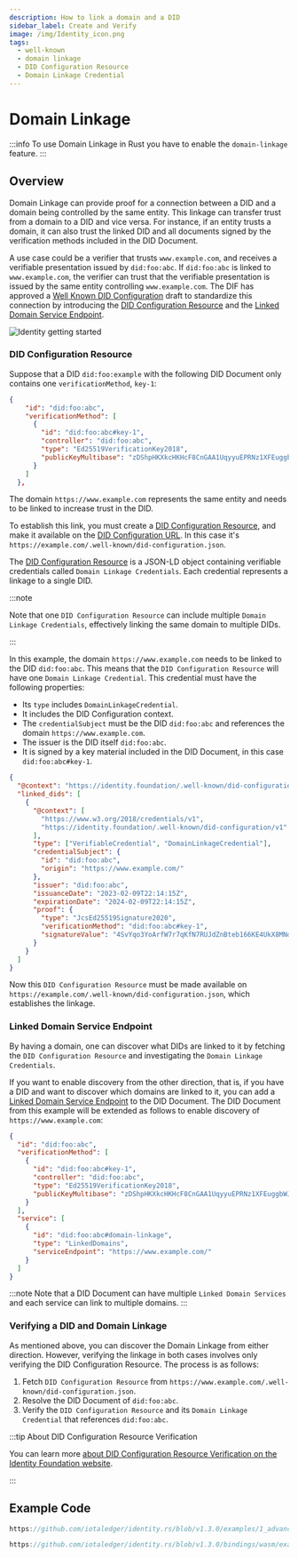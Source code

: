 ```yaml
---
description: How to link a domain and a DID
sidebar_label: Create and Verify
image: /img/Identity_icon.png
tags:
  - well-known
  - domain linkage
  - DID Configuration Resource
  - Domain Linkage Credential
---
```



# Domain Linkage

:::info
To use Domain Linkage in Rust you have to enable the `domain-linkage` feature.
:::

## Overview

Domain Linkage can provide proof for a connection between a DID and a domain being controlled by the same entity.
This linkage can transfer trust from a domain to a DID and vice versa.
For instance, if an entity trusts a domain, it can also trust the linked DID and all documents signed by
the verification methods included in the DID Document.

A use case could be a verifier that trusts `www.example.com`, and receives a verifiable presentation issued by `did:foo:abc`.
If `did:foo:abc` is linked to `www.example.com`, the verifier can trust that the verifiable presentation is issued by
the same entity controlling `www.example.com`.
The DIF has approved a [Well Known DID Configuration](https://identity.foundation/.well-known/resources/did-configuration/) draft to standardize this connection by introducing
the [DID Configuration Resource](https://identity.foundation/.well-known/resources/did-configuration/#did-configuration-resource) and the [Linked Domain Service Endpoint](https://identity.foundation/.well-known/resources/did-configuration/#linked-domain-service-endpoint).

![Identity getting started](/img/iota-identity/domain-linkage-diagram.png)

### DID Configuration Resource

Suppose that a DID `did:foo:example` with the following DID Document only contains one `verificationMethod`,  `key-1`:

```json {5}
{
    "id": "did:foo:abc",
    "verificationMethod": [
      {
        "id": "did:foo:abc#key-1",
        "controller": "did:foo:abc",
        "type": "Ed25519VerificationKey2018",
        "publicKeyMultibase": "zDShpHKXkcHKHcF8CnGAA1UqyyuEPRNz1XFEuggbWJQSq"
      }
    ]
  },
```

The domain `https://www.example.com` represents the same entity and needs to be linked to increase trust in the DID.

To establish this link, you must create a [DID Configuration Resource](https://identity.foundation/.well-known/resources/did-configuration/#did-configuration-resource),
and make it available on the [DID Configuration URL](https://identity.foundation/.well-known/resources/did-configuration/#did-configuration-uri).
In this case it's `https://example.com/.well-known/did-configuration.json`.

The [DID Configuration Resource](https://identity.foundation/.well-known/resources/did-configuration/#did-configuration-resource) is a JSON-LD object containing verifiable credentials called `Domain Linkage Credentials`.
Each credential represents a linkage to a single DID.

:::note

Note that one `DID Configuration Resource` can include multiple `Domain Linkage Credentials`,
effectively linking the same domain to multiple DIDs.

:::

In this example, the domain `https://www.example.com` needs to be linked to the DID `did:foo:abc`.
This means that the `DID Configuration Resource` will have one `Domain Linkage Credential`.
This credential must have the following properties:

- Its `type` includes `DomainLinkageCredential`.
- It includes the DID Configuration context.
- The `credentialSubject` must be the DID `did:foo:abc` and references the domain `https://www.example.com`.
- The issuer is the DID itself `did:foo:abc`.
- It is signed by a key material included in the DID Document, in this case `did:foo:abc#key-1`.

```json
{
  "@context": "https://identity.foundation/.well-known/did-configuration/v1",
  "linked_dids": [
    {
      "@context": [
        "https://www.w3.org/2018/credentials/v1",
        "https://identity.foundation/.well-known/did-configuration/v1"
      ],
      "type": ["VerifiableCredential", "DomainLinkageCredential"],
      "credentialSubject": {
        "id": "did:foo:abc",
        "origin": "https://www.example.com/"
      },
      "issuer": "did:foo:abc",
      "issuanceDate": "2023-02-09T22:14:15Z",
      "expirationDate": "2024-02-09T22:14:15Z",
      "proof": {
        "type": "JcsEd25519Signature2020",
        "verificationMethod": "did:foo:abc#key-1",
        "signatureValue": "4SvYqo3YoArfW7r7qKfN7RUJdZnBteb166KE4UkX8MNdbp5UW6YbykneAzvjyRmf5EVQ9bnP9cS5sbEPUn2uaAcB"
      }
    }
  ]
}
```

Now this `DID Configuration Resource` must be made available on `https://example.com/.well-known/did-configuration.json`,
which establishes the linkage.

### Linked Domain Service Endpoint

By having a domain, one can discover what DIDs are linked to it by fetching the `DID Configuration Resource` and
investigating the `Domain Linkage Credentials`.

If you want to enable discovery from the other direction, that is, if you have a DID and want to discover which
domains are linked to it, you can add a [Linked Domain Service Endpoint](https://identity.foundation/.well-known/resources/did-configuration/#linked-domain-service-endpoint) to the DID Document.
The DID Document from this example will be extended as follows to enable discovery of `https://www.example.com`:

```json {11-17}
{
  "id": "did:foo:abc",
  "verificationMethod": [
    {
      "id": "did:foo:abc#key-1",
      "controller": "did:foo:abc",
      "type": "Ed25519VerificationKey2018",
      "publicKeyMultibase": "zDShpHKXkcHKHcF8CnGAA1UqyyuEPRNz1XFEuggbWJQSq"
    }
  ],
  "service": [
    {
      "id": "did:foo:abc#domain-linkage",
      "type": "LinkedDomains",
      "serviceEndpoint": "https://www.example.com/"
    }
  ]
}
```

:::note
Note that a DID Document can have multiple `Linked Domain Services` and each service can link to multiple domains.
:::

### Verifying a DID and Domain Linkage

As mentioned above, you can discover the Domain Linkage from either direction.
However, verifying the linkage in both cases involves only verifying the DID Configuration Resource.
The process is as follows:

1. Fetch `DID Configuration Resource` from `https://www.example.com/.well-known/did-configuration.json`.
2. Resolve the DID Document of `did:foo:abc`.
3. Verify the `DID Configuration Resource` and its `Domain Linkage Credential` that references `did:foo:abc`.


:::tip About DID Configuration Resource Verification

You can learn more
[about DID Configuration Resource Verification on the Identity Foundation website](https://identity.foundation/.well-known/resources/did-configuration/#did-configuration-resource-verification).

:::

## Example Code

<Tabs groupId="language" queryString>
<TabItem value="rust" label="Rust">

```rust reference
https://github.com/iotaledger/identity.rs/blob/v1.3.0/examples/1_advanced/6_domain_linkage.rs
```

</TabItem>
<TabItem value="typescript-node" label="Typescript (Node.js)">

```ts reference
https://github.com/iotaledger/identity.rs/blob/v1.3.0/bindings/wasm/examples/src/1_advanced/5_domain_linkage.ts
```

</TabItem>
</Tabs>
